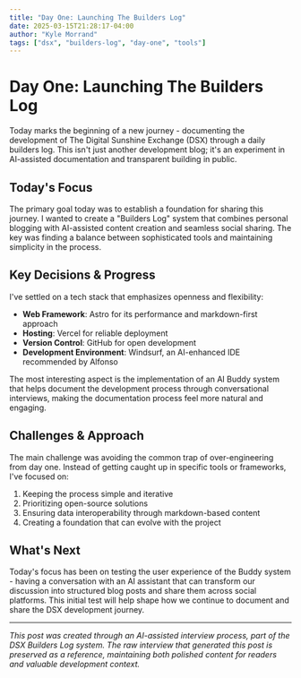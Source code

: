 ```yaml
---
title: "Day One: Launching The Builders Log"
date: 2025-03-15T21:28:17-04:00
author: "Kyle Morrand"
tags: ["dsx", "builders-log", "day-one", "tools"]
---
```


# Day One: Launching The Builders Log

Today marks the beginning of a new journey - documenting the development of The Digital Sunshine Exchange (DSX) through a daily builders log. This isn't just another development blog; it's an experiment in AI-assisted documentation and transparent building in public.

## Today's Focus

The primary goal today was to establish a foundation for sharing this journey. I wanted to create a "Builders Log" system that combines personal blogging with AI-assisted content creation and seamless social sharing. The key was finding a balance between sophisticated tools and maintaining simplicity in the process.

## Key Decisions & Progress

I've settled on a tech stack that emphasizes openness and flexibility:
- **Web Framework**: Astro for its performance and markdown-first approach
- **Hosting**: Vercel for reliable deployment
- **Version Control**: GitHub for open development
- **Development Environment**: Windsurf, an AI-enhanced IDE recommended by Alfonso

The most interesting aspect is the implementation of an AI Buddy system that helps document the development process through conversational interviews, making the documentation process feel more natural and engaging.

## Challenges & Approach

The main challenge was avoiding the common trap of over-engineering from day one. Instead of getting caught up in specific tools or frameworks, I've focused on:
1. Keeping the process simple and iterative
2. Prioritizing open-source solutions
3. Ensuring data interoperability through markdown-based content
4. Creating a foundation that can evolve with the project

## What's Next

Today's focus has been on testing the user experience of the Buddy system - having a conversation with an AI assistant that can transform our discussion into structured blog posts and share them across social platforms. This initial test will help shape how we continue to document and share the DSX development journey.

---

*This post was created through an AI-assisted interview process, part of the DSX Builders Log system. The raw interview that generated this post is preserved as a reference, maintaining both polished content for readers and valuable development context.*

